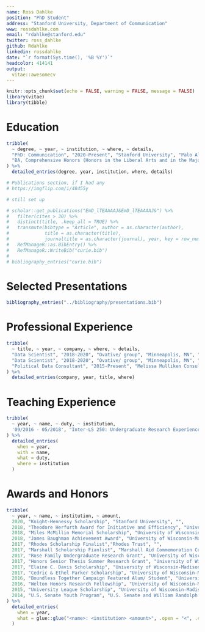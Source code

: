 ```yaml
---
name: Ross Dahlke
position: "PhD Student"
address: "Stanford University, Department of Communication"
www: rossdahlke.com
email: "rdahlke@stanford.edu"
twitter: ross_dahlke
github: Rdahlke
linkedin: rossdahlke
date: "`r format(Sys.time(), '%B %Y')`"
headcolor: 414141
output: 
  vitae::awesomecv
---
```


```r
knitr::opts_chunk$set(echo = FALSE, warning = FALSE, message = FALSE)
library(vitae)
library(tibble)
```

# Education

```r
tribble(
  ~ degree, ~ year, ~ institution, ~ where, ~ details,
  "PhD: Communication", "2020-Present", "Stanford University", "Palo Alto, CA", "Knight-Hennessy Scholar",
  "BA, Comprehensive Honors (Honors in the Liberal Arts and in the Major): Journalism and Political Science", "2014-2018", "University of Wisconsin-Madison", "Madison, WI", "Senior Thesis: Identifying the Motivations of Political Donors in Wisconsin Using Computational Methods"
) %>% 
  detailed_entries(degree, year, institution, where, details)
```

```r
# Publications section, if I had any 
# https://imgflip.com/i/48455y

# still set up

# scholar::get_publications("EmD_lTEAAAAJ&EmD_lTEAAAAJ&") %>% 
#   filter(cites > 30) %>% 
#   distinct(title, .keep_all = TRUE) %>%
#   transmute(bibtype = "Article", author = as.character(author),
#             title = as.character(title),
#             journaltitle = as.character(journal), year, key = row_number()) %>% 
#   RefManageR::as.BibEntry() %>% 
#   RefManageR::WriteBib("curie.bib")
# 
# bibliography_entries("curie.bib")
```

# Selected Presentations

```r
bibliography_entries("../bibliography/presentations.bib")
```

# Professional Experience

```r
tribble(
  ~ title, ~ year, ~ company, ~ where, ~ details,
  "Data Scientist", "2018-2020", "Ovative/ group", "Minneapolis, MN", "Full-stack Data Scientist coding in R, Python and SQL to build tools measure the causal mechanisms of digital media exposure on online and offline sales for brands such as UnitedHealth Group, Facebook Marketplace and Coach Bags",
  "Data Scientist", "2018-2020", "Ovative/ group", "Minneapolis, MN", "-Plan, manage, and analyze all components of nation-wide digital testing program, including power and precision calculations, developing hypotheses, geo/ list selection and splitting, and post-test analysis to determine causal impact of digital advertising on enterprise sales",
  "Political Data Consultant", "2015-Present", "Melissa Mulliken Consulting", "Madison, WI", "Built predictive models of voters for political campaigns using survey and voter contact data for state-wide, judicial, and municipal political campaigns using machine learning in R and Python. Models were used to allocate campaign budget, prioritize advertising audiences, and make strategic campaign decisions"
) %>% 
  detailed_entries(company, year, title, where)
```

# Teaching Experience

```r
tribble(
  ~ year, ~ name, ~ duty, ~ institution,
  '09/2016 - 05/2018', "Inter-LS 250: Undergraduate Research Experience","Co-led seminar of 16 underclassmen in weekly research seminar, developing and executing syllabus aimed at teaching students about research and the public good, current events in research, and presentation skills", "University of Wisconsin-Madison"
) %>% 
  detailed_entries(
    when = year,
    with = name, 
    what = duty,
    where = institution
  )
```

# Awards and Honors
```r
tribble(
  ~ year, ~ name, ~ institution, ~ amount,
  2020, "Knight-Hennessy Scholarship", "Stanford University", "",
  2018, "Theodore Herfurth Award for Initiative and Efficiency", "University of Wisconsin-Madison", "($2,000)",
  2018, "Miles McMillin Memorial Scholarship", "University of Wisconsin-Madison School of Journalism", "($500)",
  2018, "James Baughman Achievement Award", "University of Wisconsin-Madison School of Journalism", "($500)",
  2017, "Rhodes Scholarship Finalist","Rhodes Trust", "",
  2017, "Marshall Scholarship Fianlist", "Marshall Aid Commemoration Commission", "",
  2017, "Rose Family Undergraduate Research Grant", "University of Wisconsin-Madison Elections Research Center", "($1,500)",
  2017, "Honors Senior Thesis Summer Research Grant", "University of Wisconsin-Madison Honors College", "($3,000)",
  2017, "Elaine C. Davis Scholarship", "University of Wisconsin-Madison Political Science Department", "($1,000)",
  2017, "Cedric & Ethel Parker Scholarship", "University of Wisconsin-Madison School of Journalism", "($1,500)",
  2016, "Boundless Together Campaign Featured Alum/ Student", "University of Wisconsin-Madison Alumni Association", "",
  2016, "Welton Honors Research Fellowship", "University of Wisconsin-Madison Honors College", "($2,500)",
  2015, "University League Scholarship", "University of Wisconsin-Madison University League", "($1,500)",
  2014, "U.S. Senate Youth Program", "U.S. Senate and William Randolph Hearst Foundation", "($5,000)"
) %>% 
  detailed_entries(
    when = year,
    what = glue::glue("<name>: <institution> <amount>", .open = "<", .close = ">")
  )
```

